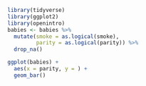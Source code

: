 ```r
library(tidyverse)
library(ggplot2)
library(openintro)
babies <- babies %>% 
  mutate(smoke = as.logical(smoke),
         parity = as.logical(parity)) %>% 
  drop_na()
```

```r
ggplot(babies) +
  aes(x = parity, y = ) +
  geom_bar()
```

